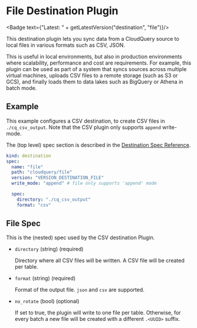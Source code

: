 # File Destination Plugin


<Badge text={"Latest: " + getLatestVersion("destination", "file")}/>

This destination plugin lets you sync data from a CloudQuery source to local files in various formats such as CSV, JSON.

This is useful in local environments, but also in production environments where scalability, performance and cost are requirements. For example, this plugin can be used as part of a system that syncs sources across multiple virtual machines, uploads CSV files to a remote storage (such as S3 or GCS), and finally loads them to data lakes such as BigQuery or Athena in batch mode.

## Example

This example configures a CSV destination, to create CSV files in  `./cq_csv_output`. Note that the CSV plugin only supports `append` write-mode.

The (top level) spec section is described in the [Destination Spec Reference](/docs/reference/destination-spec).

```yaml
kind: destination
spec:
  name: "file"
  path: "cloudquery/file"
  version: "VERSION_DESTINATION_FILE"
  write_mode: "append" # file only supports 'append' mode

  spec:
    directory: "./cq_csv_output"
    format: "csv"
```

## File Spec

This is the (nested) spec used by the CSV destination Plugin.

- `directory` (string) (required)

  Directory where all CSV files will be written. A CSV file will be created per table.

- `format` (string) (required)

  Format of the output file. `json` and `csv` are supported.

- `no_rotate` (bool) (optional)

  If set to true, the plugin will write to one file per table.
  Otherwise, for every batch a new file will be created with a different `.<UUID>` suffix.

